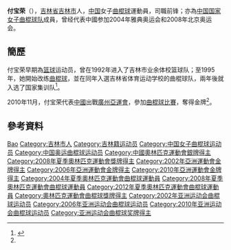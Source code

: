 {{Infobox sportsperson
| headercolor    = #E9967A
| name           = 付宝荣
| image          =
| imagesize      = 
| caption        =
| birthname      =
| fullname       =
| nickname       =
| nationality    = 
| residence      =
| birth_date      = {{birth_date_and_age|1978|6|3}}<ref name="廣州亞運">{{cite web|title=2010年廣州亞運會官方網站 曲棍球 - 付宝荣 - 简历|url=http://www.gz2010.cn/info/CHN_CHN/ZB/ZBB101A_HO@@@@@@@@@@@@@@@CHN_number=200837.html|accessdate=2012-03-25|archive-date=2019-02-22|archive-url=https://web.archive.org/web/20190222113020/http://www.gz2010.cn/info/CHN_CHN/ZB/ZBB101A_HO@@@@@@@@@@@@@@@CHN_number=200837.html|dead-url=no}}{{zh-cn}}</ref>
| birth_place     = {{CHN}}[[吉林省|吉林省]][[吉林市|吉林市]]
| height         = {{height|m=1.67}}<ref name="廣州亞運"/>
| weight         = {{weight|kg=58}}<ref name="廣州亞運"/>
| website        = 
| country        = {{CHN}}
| sport          = 女子[[曲棍球|曲棍球]]
| collegeteam    =
| club           =
| team           =
| turnedpro      =
| coach          =
| retired        =
| coaching       =
| worlds         =
| regionals      =
| nationals      =
| olympics       =
| paralympics    =
| highestranking =
| pb             =
| medaltemplates = 
{{MedalCompetition| [[奧林匹克運動會|奧林匹克運動會]]}}
{{MedalSilver | [[2008年夏季奧林匹克運動會|2008年 北京]] | [[2008年夏季奧林匹克運動會女子曲棍球比賽|女子隊際]]}}
{{MedalCompetition | [[亞洲運動會|亞洲運動會]]}}
{{MedalGold | [[2002年亞洲運動會|2002年 釜山]] | [[2002年亞洲運動會曲棍球比賽|女子隊際]] }}
{{MedalGold | [[2006年亞洲運動會|2006年 多哈]] | [[2006年亞洲運動會曲棍球比賽|女子隊際]] }}
{{MedalGold | [[2010年亞洲運動會|2010年 廣州]] | [[2010年亞洲運動會曲棍球比賽|女子隊際]] }}
| show-medals    = yes
}}
'''付宝荣'''（{{bd|1978年|6月3日}}），[[吉林省|吉林省]][[吉林市|吉林市]]人，[[中国|中国]]女子[[曲棍球|曲棍球]]運動員，司職前锋；亦為[[中国国家女子曲棍球队|中国国家女子曲棍球队]]成員，曾经代表中國参加2004年雅典奥运会和2008年北京奥运会。

==簡歷==
付宝荣早期為[[篮球|篮球]]运动员，曾在1992年进入了吉林市业余体校篮球队；至1995年，她開始改练[[曲棍球|曲棍球]]，並在同年入選吉林省体育运动学校的曲棍球队，兩年後就入选了国家集训队<ref>{{cite news|title=付宝荣迎来第250场国际比赛 期待伦敦再立新功|url=http://sports.sohu.com/20110910/n318981906.shtml|newspaper=华奥星空|date=2011-09-10|accessdate=2012-03-26|archive-date=2019-02-22|archive-url=https://web.archive.org/web/20190222113021/http://sports.sohu.com/20110910/n318981906.shtml|dead-url=no}}</ref>。

2010年11月，付宝荣代表[[2010年亞洲運動會中國代表團|中國]]出戰[[廣州|廣州]][[2010年亞洲運動會|亞運會]]，參加[[2010年亞洲運動會曲棍球比賽|曲棍球比賽]]，奪得金牌<ref name="廣州亞運"/>。

== 參考資料 ==
{{Reflist}}

{{2004年夏季奥林匹克运动会中国国家女子曲棍球队}}
{{2008年夏季奥林匹克运动会中国国家女子曲棍球队}}
{{2012年夏季奧林匹克運動會中國國家女子曲棍球隊}}

{{Authority control}}
{{DEFAULTSORT:FU Baorong}}
[[Category:付姓|Bao]]
[[Category:吉林市人|Category:吉林市人]]
[[Category:吉林籍运动员|Category:吉林籍运动员]]
[[Category:中国女子曲棍球运动员|Category:中国女子曲棍球运动员]]
[[Category:中国奥运曲棍球运动员|Category:中国奥运曲棍球运动员]]
[[Category:中國奧林匹克運動會銀牌得主|Category:中國奧林匹克運動會銀牌得主]]
[[Category:2008年夏季奧林匹克運動會獎牌得主|Category:2008年夏季奧林匹克運動會獎牌得主]]
[[Category:2002年亞洲運動會金牌得主|Category:2002年亞洲運動會金牌得主]]
[[Category:2006年亞洲運動會金牌得主|Category:2006年亞洲運動會金牌得主]]
[[Category:2010年亞洲運動會金牌得主|Category:2010年亞洲運動會金牌得主]]
[[Category:2004年夏季奧林匹克運動會曲棍球運動員|Category:2004年夏季奧林匹克運動會曲棍球運動員]]
[[Category:2008年夏季奧林匹克運動會曲棍球運動員|Category:2008年夏季奧林匹克運動會曲棍球運動員]]
[[Category:2012年夏季奧林匹克運動會曲棍球運動員|Category:2012年夏季奧林匹克運動會曲棍球運動員]]
[[Category:奧林匹克運動會曲棍球獎牌得主|Category:奧林匹克運動會曲棍球獎牌得主]]
[[Category:2002年亚洲运动会曲棍球运动员|Category:2002年亚洲运动会曲棍球运动员]]
[[Category:2006年亚洲运动会曲棍球运动员|Category:2006年亚洲运动会曲棍球运动员]]
[[Category:2010年亚洲运动会曲棍球运动员|Category:2010年亚洲运动会曲棍球运动员]]
[[Category:亚洲运动会曲棍球奖牌得主|Category:亚洲运动会曲棍球奖牌得主]]